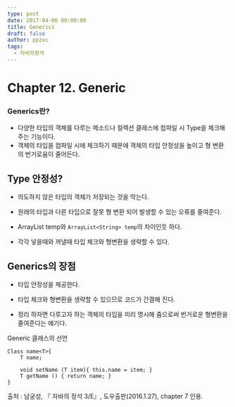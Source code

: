 ```yaml
---
type: post
date: 2017-04-06 00:00:00
title: Generics
draft: false
author: ppzxc
tags:
  - 자바의정석
---
```


# Chapter 12. Generic

### Generics란?

- 다양한 타입의 객체를 다루는 메소드나 컬렉션 클래스에 컴파일 시 Type을 체크해 주는 기능이다.
- 객체의 타입을 컴파일 시에 체크하기 때문에 객체의 타입 안정성을 높이고 형 변환의 번거로움이 줄어든다.

## Type 안정성?

- 의도하지 않은 타입의 객체가 저장되는 것을 막는다.
- 원래의 타입과 다른 타입으로 잘못 형 변환 되어 발생할 수 있는 오류를 줄여준다.

- ArrayList temp와 `ArrayList<String> temp`의 차이인듯 하다.
- 각각 넣을때와 꺼낼때 타입 체크와 형변환을 생략할 수 있다.

## Generics의 장점

- 타입 안정성을 제공한다.
- 타입 체크와 형변환을 생략할 수 있으므로 코드가 간결해 진다.

- 정리 하자면 다루고자 하는 객체의 타입을 미리 명시해 줌으로써 번거로운 형변환을 줄여준다는 얘기다.

Generic 클래스의 선언
```
Class name<T>{
	T name;

	void setName (T item){ this.name = item; }
	T getName () { return name; }
}
```

출처 : 남궁성, 『 자바의 정석 3/E』, 도우출판(2016.1.27), chapter 7 인용.

